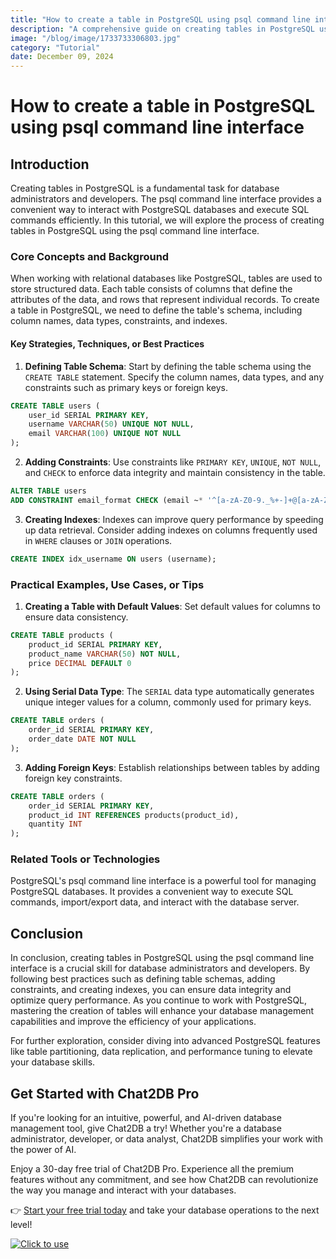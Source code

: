 ```yaml
---
title: "How to create a table in PostgreSQL using psql command line interface"
description: "A comprehensive guide on creating tables in PostgreSQL using the psql command line interface, covering the essential steps, syntax, and best practices."
image: "/blog/image/1733733306803.jpg"
category: "Tutorial"
date: December 09, 2024
---
```


# How to create a table in PostgreSQL using psql command line interface

## Introduction

Creating tables in PostgreSQL is a fundamental task for database administrators and developers. The psql command line interface provides a convenient way to interact with PostgreSQL databases and execute SQL commands efficiently. In this tutorial, we will explore the process of creating tables in PostgreSQL using the psql command line interface.

### Core Concepts and Background

When working with relational databases like PostgreSQL, tables are used to store structured data. Each table consists of columns that define the attributes of the data, and rows that represent individual records. To create a table in PostgreSQL, we need to define the table's schema, including column names, data types, constraints, and indexes.

#### Key Strategies, Techniques, or Best Practices

1. **Defining Table Schema**: Start by defining the table schema using the `CREATE TABLE` statement. Specify the column names, data types, and any constraints such as primary keys or foreign keys.

```sql
CREATE TABLE users (
    user_id SERIAL PRIMARY KEY,
    username VARCHAR(50) UNIQUE NOT NULL,
    email VARCHAR(100) UNIQUE NOT NULL
);
```

2. **Adding Constraints**: Use constraints like `PRIMARY KEY`, `UNIQUE`, `NOT NULL`, and `CHECK` to enforce data integrity and maintain consistency in the table.

```sql
ALTER TABLE users
ADD CONSTRAINT email_format CHECK (email ~* '^[a-zA-Z0-9._%+-]+@[a-zA-Z0-9.-]+\.[a-zA-Z]{2,}$');
```

3. **Creating Indexes**: Indexes can improve query performance by speeding up data retrieval. Consider adding indexes on columns frequently used in `WHERE` clauses or `JOIN` operations.

```sql
CREATE INDEX idx_username ON users (username);
```

### Practical Examples, Use Cases, or Tips

1. **Creating a Table with Default Values**: Set default values for columns to ensure data consistency.

```sql
CREATE TABLE products (
    product_id SERIAL PRIMARY KEY,
    product_name VARCHAR(50) NOT NULL,
    price DECIMAL DEFAULT 0
);
```

2. **Using Serial Data Type**: The `SERIAL` data type automatically generates unique integer values for a column, commonly used for primary keys.

```sql
CREATE TABLE orders (
    order_id SERIAL PRIMARY KEY,
    order_date DATE NOT NULL
);
```

3. **Adding Foreign Keys**: Establish relationships between tables by adding foreign key constraints.

```sql
CREATE TABLE orders (
    order_id SERIAL PRIMARY KEY,
    product_id INT REFERENCES products(product_id),
    quantity INT
);
```

### Related Tools or Technologies

PostgreSQL's psql command line interface is a powerful tool for managing PostgreSQL databases. It provides a convenient way to execute SQL commands, import/export data, and interact with the database server.

## Conclusion

In conclusion, creating tables in PostgreSQL using the psql command line interface is a crucial skill for database administrators and developers. By following best practices such as defining table schemas, adding constraints, and creating indexes, you can ensure data integrity and optimize query performance. As you continue to work with PostgreSQL, mastering the creation of tables will enhance your database management capabilities and improve the efficiency of your applications.

For further exploration, consider diving into advanced PostgreSQL features like table partitioning, data replication, and performance tuning to elevate your database skills.


## Get Started with Chat2DB Pro

If you're looking for an intuitive, powerful, and AI-driven database management tool, give Chat2DB a try! Whether you're a database administrator, developer, or data analyst, Chat2DB simplifies your work with the power of AI.

Enjoy a 30-day free trial of Chat2DB Pro. Experience all the premium features without any commitment, and see how Chat2DB can revolutionize the way you manage and interact with your databases.

👉 [Start your free trial today](https://chat2db.ai/pricing) and take your database operations to the next level!


[![Click to use](/image/blog/bg/chat2db.jpg)](https://chat2db.ai/)
